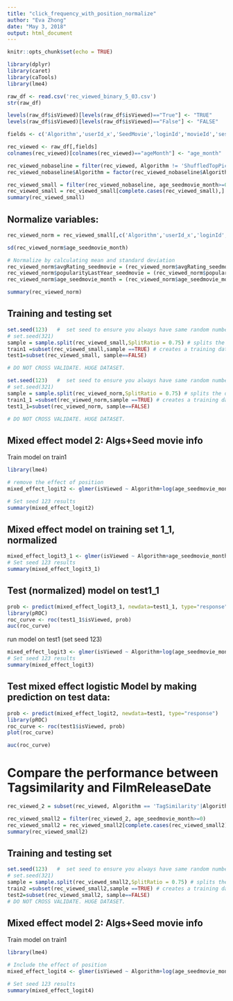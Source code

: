 ```yaml
---
title: "click_frequency_with_position_normalize"
author: "Eva Zhong"
date: "May 3, 2018"
output: html_document
---
```


```r
knitr::opts_chunk$set(echo = TRUE)
```

```r
library(dplyr)
library(caret)
library(caTools)
library(lme4)
```


```r
raw_df <- read.csv('rec_viewed_binary_5_03.csv')
str(raw_df)
```

```r
levels(raw_df$isViewed)[levels(raw_df$isViewed)=="True"] <- "TRUE"
levels(raw_df$isViewed)[levels(raw_df$isViewed)=="False"] <- "FALSE"

fields <- c('Algorithm','userId_x','SeedMovie','loginId','movieId','sessionIds','position_x','avgRating','popularityLastYear','avgRating_seedmovie','popularityLastYear_seedmovie','ageMonth','age_seedmovie_month','isViewed')
```

```r
rec_viewed <- raw_df[,fields]
colnames(rec_viewed)[colnames(rec_viewed)=="ageMonth"] <- "age_month"
```

```r
rec_viewed_nobaseline = filter(rec_viewed, Algorithm != 'ShuffledTopPicks')
rec_viewed_nobaseline$Algorithm = factor(rec_viewed_nobaseline$Algorithm, levels=c('PredictedRating','TagSimilarity','FilmReleaseDate'))

```

```r
rec_viewed_small = filter(rec_viewed_nobaseline, age_seedmovie_month>=0)
rec_viewed_small = rec_viewed_small[complete.cases(rec_viewed_small),]
summary(rec_viewed_small)
```

## Normalize variables:
```r
rec_viewed_norm = rec_viewed_small[,c('Algorithm','userId_x','loginId','movieId','sessionIds','position_x','avgRating','popularityLastYear','avgRating_seedmovie','popularityLastYear_seedmovie','age_month','age_seedmovie_month','isViewed')]
```

```r
sd(rec_viewed_norm$age_seedmovie_month)
```

```r
# Normalize by calculating mean and standard deviation
rec_viewed_norm$avgRating_seedmovie = (rec_viewed_norm$avgRating_seedmovie-3.599)/0.3937958
rec_viewed_norm$popularityLastYear_seedmovie = (rec_viewed_norm$popularityLastYear_seedmovie-669.6)/952.0824
rec_viewed_norm$age_seedmovie_month = (rec_viewed_norm$age_seedmovie_month-166.2)/169.7619
```
```r
summary(rec_viewed_norm)
```


## Training and testing set
```r
set.seed(123)   #  set seed to ensure you always have same random numbers generated
# set.seed(321)
sample = sample.split(rec_viewed_small,SplitRatio = 0.75) # splits the data in the ratio mentioned in SplitRatio. After splitting marks these rows as logical TRUE and the the remaining are marked as logical FALSE
train1 =subset(rec_viewed_small,sample ==TRUE) # creates a training dataset named train1 with rows which are marked as TRUE
test1=subset(rec_viewed_small, sample==FALSE)

# DO NOT CROSS VALIDATE. HUGE DATASET. 
```

```r
set.seed(123)   #  set seed to ensure you always have same random numbers generated
# set.seed(321)
sample = sample.split(rec_viewed_norm,SplitRatio = 0.75) # splits the data in the ratio mentioned in SplitRatio. After splitting marks these rows as logical TRUE and the the remaining are marked as logical FALSE
train1_1 =subset(rec_viewed_norm,sample ==TRUE) # creates a training dataset named train1 with rows which are marked as TRUE
test1_1=subset(rec_viewed_norm, sample==FALSE)

# DO NOT CROSS VALIDATE. HUGE DATASET. 
```


## Mixed effect model 2: Algs+Seed movie info
Train model on train1
```r
library(lme4)

# remove the effect of position
mixed_effect_logit2 <- glmer(isViewed ~ Algorithm+log(age_seedmovie_month+1)+avgRating_seedmovie+log(popularityLastYear_seedmovie + 1)+position_x+(1|userId_x), data = train1, family = binomial(link = "logit"), control = glmerControl(optimizer = 'bobyqa', optCtrl = list(maxfun=100000)))

# Set seed 123 results
summary(mixed_effect_logit2)
``` 

## Mixed effect model on training set 1_1, normalized
```r
mixed_effect_logit3_1 <- glmer(isViewed ~ Algorithm+age_seedmovie_month+avgRating_seedmovie+popularityLastYear_seedmovie + +position_x+(1|userId_x), data = train1_1, family = binomial(link = "logit"), control = glmerControl(optimizer = 'bobyqa', optCtrl = list(maxfun=100000)))
# Set seed 123 results
summary(mixed_effect_logit3_1) 
```

## Test (normalized) model on test1_1

```r
prob <- predict(mixed_effect_logit3_1, newdata=test1_1, type="response")
library(pROC)
roc_curve <- roc(test1_1$isViewed, prob)
auc(roc_curve)
```

run model on test1 (set seed 123)
```r
mixed_effect_logit3 <- glmer(isViewed ~ Algorithm+log(age_seedmovie_month+1)+avgRating_seedmovie+log(popularityLastYear_seedmovie + 1)+position_x+(1|userId_x), data = test1, family = binomial(link = "logit"), control = glmerControl(optimizer = 'bobyqa', optCtrl = list(maxfun=100000)))
# Set seed 123 results
summary(mixed_effect_logit3) 

```

## Test mixed effect logistic Model by making prediction on test data:
```r
prob <- predict(mixed_effect_logit2, newdata=test1, type="response")
library(pROC)
roc_curve <- roc(test1$isViewed, prob)
plot(roc_curve)
```
```r
auc(roc_curve)
```


# Compare the performance between Tagsimilarity and FilmReleaseDate
```r
rec_viewed_2 = subset(rec_viewed, Algorithm == 'TagSimilarity'|Algorithm =="FilmReleaseDate")
```

```r
rec_viewed_small2 = filter(rec_viewed_2, age_seedmovie_month>=0)
rec_viewed_small2 = rec_viewed_small2[complete.cases(rec_viewed_small2),]
summary(rec_viewed_small2)
```

## Training and testing set
```r
set.seed(123)   #  set seed to ensure you always have same random numbers generated
# set.seed(321)
sample = sample.split(rec_viewed_small2,SplitRatio = 0.75) # splits the data in the ratio mentioned in SplitRatio. After splitting marks these rows as logical TRUE and the the remaining are marked as logical FALSE
train2 =subset(rec_viewed_small2,sample ==TRUE) # creates a training dataset named train1 with rows which are marked as TRUE
test2=subset(rec_viewed_small2, sample==FALSE)
# DO NOT CROSS VALIDATE. HUGE DATASET. 
```


## Mixed effect model 2: Algs+Seed movie info
Train model on train1
```r
library(lme4)

# Include the effect of position
mixed_effect_logit4 <- glmer(isViewed ~ Algorithm+log(age_seedmovie_month+1)+avgRating_seedmovie+log(popularityLastYear_seedmovie + 1)+position_x+(1|userId_x), data = train2, family = binomial(link = "logit"), control = glmerControl(optimizer = 'bobyqa', optCtrl = list(maxfun=100000)))

# Set seed 123 results
summary(mixed_effect_logit4)
``` 